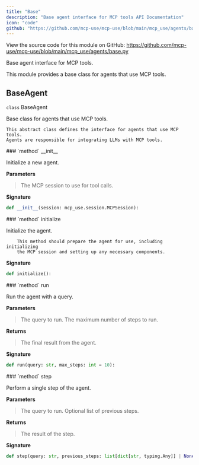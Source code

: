 ```yaml
---
title: "Base"
description: "Base agent interface for MCP tools API Documentation"
icon: "code"
github: "https://github.com/mcp-use/mcp-use/blob/main/mcp_use/agents/base.py"
---
```



<Callout type="info" title="Source Code">
View the source code for this module on GitHub: <a href='https://github.com/mcp-use/mcp-use/blob/main/mcp_use/agents/base.py' target='_blank' rel='noopener noreferrer'>https://github.com/mcp-use/mcp-use/blob/main/mcp_use/agents/base.py</a>
</Callout>

Base agent interface for MCP tools.

This module provides a base class for agents that use MCP tools.

## BaseAgent

<div>
<RandomGradientBackground className="rounded-lg p-4 w-full h-full rounded-full">
<div className="text-black">
<div className="text-black font-bold text-xl mb-2 mt-8"><code className="!text-black">class</code> BaseAgent</div>

Base class for agents that use MCP tools.

    This abstract class defines the interface for agents that use MCP tools.
    Agents are responsible for integrating LLMs with MCP tools.

</div>
</RandomGradientBackground>
<Card type="info">
### `method` __init__

Initialize a new agent.


**Parameters**
><ParamField body="session" type="mcp_use.session.MCPSession" required="True" >   The MCP session to use for tool calls. </ParamField>

**Signature**
```python wrap
def __init__(session: mcp_use.session.MCPSession):
```

</Card>
<Card type="info">
### `method` initialize

Initialize the agent.

        This method should prepare the agent for use, including initializing
        the MCP session and setting up any necessary components.


**Signature**
```python wrap
def initialize():
```

</Card>

<Card type="info">
### `method` run

Run the agent with a query.



**Parameters**
><ParamField body="query" type="str" required="True" >   The query to run. </ParamField>
><ParamField body="max_steps" type="int" default="10" >   The maximum number of steps to run. </ParamField>

**Returns**
><ResponseField name="returns" type="dict[str, Any]" >The final result from the agent.</ResponseField>

**Signature**
```python wrap
def run(query: str, max_steps: int = 10):
```

</Card>

<Card type="info">
### `method` step

Perform a single step of the agent.



**Parameters**
><ParamField body="query" type="str" required="True" >   The query to run. </ParamField>
><ParamField body="previous_steps" type="list[dict[str, typing.Any]] | None" default="None" >   Optional list of previous steps. </ParamField>

**Returns**
><ResponseField name="returns" type="dict[str, Any]" >The result of the step.</ResponseField>

**Signature**
```python wrap
def step(query: str, previous_steps: list[dict[str, typing.Any]] | None = None):
```

</Card>

</div>
